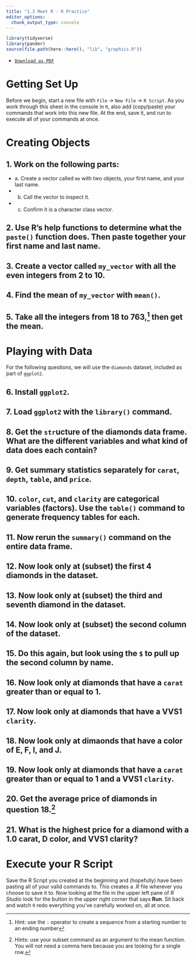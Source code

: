 ```yaml
---
title: "1.3 Meet R - R Practice"
editor_options: 
  chunk_output_type: console
---
```


```r
library(tidyverse)
library(pander)
source(file.path(here::here(), "lib", "graphics.R"))
```
- [<i class="fas fa-file-pdf"></i> `Download as PDF`](/r/03-r-practice.pdf)

# Getting Set Up 

Before we begin, start a new file with `File` $\rightarrow$ `New File` $\rightarrow$ `R Script`. As you work through this sheet in the console in `R`, also add (copy/paste) your commands that work into this new file. At the end, save it, and run to execute all of your commands at once.

# Creating Objects

## 1. Work on the following parts:

- a. Create a vector called `me` with two objects, your first name, and your last name.
- b. Call the vector to inspect it.
- c. Confirm it is a character class vector.

## 2. Use R's help functions to determine what the `paste()` function does. Then paste together your first name and last name.

## 3. Create a vector called `my_vector` with all the even integers from 2 to 10. 

## 4. Find the mean of `my_vector` with `mean()`.

## 5. Take all the integers from 18 to 763,^[Hint: use the `:` operator to create a sequence from a starting number to an ending number] then get the mean.

# Playing with Data

For the following questions, we will use the `diamonds` dataset, included as part of `ggplot2`.

## 6. Install `ggplot2`.

## 7. Load `ggplot2` with the `library()` command.

## 8. Get the `str`ucture of the diamonds data frame. What are the different variables and what kind of data does each contain?

## 9. Get summary statistics separately for `carat`, `depth`, `table`, and `price`.

## 10. `color`, `cut`, and `clarity` are categorical variables (factors). Use the `table()` command to generate frequency tables for each.

## 11. Now rerun the `summary()` command on the entire data frame.

## 12. Now look only at (subset) the first 4 diamonds in the dataset.

## 13. Now look only at (subset) the third and seventh diamond in the dataset.

## 14. Now look only at (subset) the second column of the dataset.

## 15. Do this again, but look using the `$` to pull up the second column by name. 

## 16. Now look only at diamonds that have a `carat` greater than or equal to 1. 

## 17. Now look only at diamonds that have a VVS1 `clarity`.

## 18. Now look only at dimaonds that have a color of E, F, I, and J. 

## 19. Now look only at diamonds that have a `carat` greater than or equal to 1 and a VVS1 `clarity`. 

## 20. Get the average price of diamonds in question 18.^[Hints: use your subset command as an argument to the mean function. You will not need a comma here because you are looking for a single row.]

## 21. What is the highest price for a diamond with a 1.0 carat, D color, and VVS1 clarity? 

# Execute your R Script

Save the R Script you created at the beginning and (hopefully) have been pasting all of your valid commands to. This creates a *.R* file wherever you choose to save it to. Now looking at the file in the upper left pane of *R Studio* look for the button in the upper right corner that says **Run**. Sit back and watch `R` redo everything you've carefully worked on, all at once.